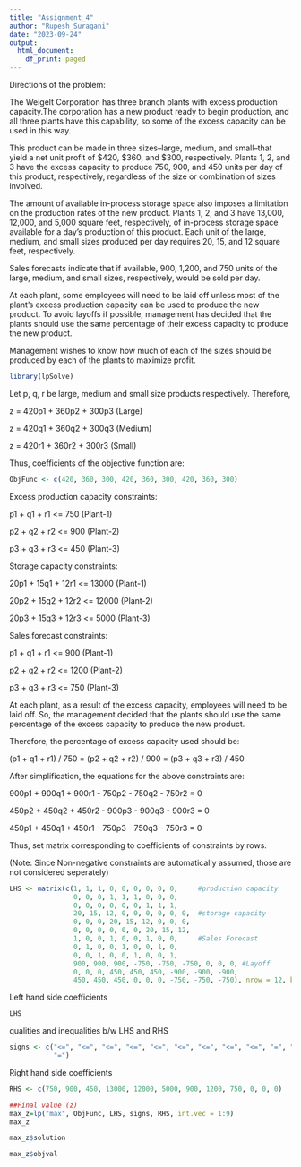 ---
title: "Assignment_4"
author: "Rupesh_Suragani"
date: "2023-09-24"
output:
  html_document:
    df_print: paged
---

Directions of the problem:

The Weigelt Corporation has three branch plants with excess production capacity.The corporation has a new product ready to begin production, and all three plants have this capability, so some of the excess capacity can be used in this way.

This product can be made in three sizes--large, medium, and small--that yield a net unit profit of $420, $360, and $300, respectively. Plants 1, 2, and 3 have the excess capacity to produce 750, 900, and 450 units per day of this product, respectively, regardless of the size or combination of sizes involved.

The amount of available in-process storage space also imposes a limitation on the production rates of the new product. Plants 1, 2, and 3 have 13,000, 12,000, and 5,000 square feet, respectively, of in-process storage space available for a day's production of this product. Each unit of the large, medium, and small sizes produced per day requires 20, 15, and 12 square feet, respectively.

Sales forecasts indicate that if available, 900, 1,200, and 750 units of the large, medium, and small sizes, respectively, would be sold per day.

At each plant, some employees will need to be laid off unless most of the plant’s excess production capacity can be used to produce the new product. To avoid layoffs if possible, management has decided that the plants should use the same percentage of their excess capacity to produce the new product.

Management wishes to know how much of each of the sizes should be produced by each of the plants to maximize profit.

```{r}
library(lpSolve)
```

Let p, q, r be large, medium and small size products respectively.
Therefore,

z = 420p1 + 360p2 + 300p3 (Large)

z = 420q1 + 360q2 + 300q3 (Medium)

z = 420r1 + 360r2 + 300r3 (Small)

Thus, coefficients of the objective function are:
```{r}
ObjFunc <- c(420, 360, 300, 420, 360, 300, 420, 360, 300)
```

Excess production capacity constraints:

p1 + q1 + r1 <= 750 (Plant-1)

p2 + q2 + r2 <= 900 (Plant-2)

p3 + q3 + r3 <= 450 (Plant-3)

Storage capacity constraints:

20p1 + 15q1 + 12r1 <= 13000 (Plant-1)

20p2 + 15q2 + 12r2 <= 12000 (Plant-2)

20p3 + 15q3 + 12r3 <=  5000 (Plant-3)

Sales forecast constraints:

p1 + q1 + r1 <=  900 (Plant-1)

p2 + q2 + r2 <= 1200 (Plant-2)

p3 + q3 + r3 <=  750 (Plant-3)

At each plant, as a result of the excess capacity, employees will need to be laid off. So, the management decided that the plants should use the same percentage of the excess capacity to produce the new product.

Therefore, the percentage of excess capacity used should be:

(p1 + q1 + r1) / 750 = (p2 + q2 + r2) / 900 = (p3 + q3 + r3) / 450

After simplification, the equations for the above constraints are:

900p1 + 900q1 + 900r1 - 750p2 - 750q2 - 750r2 = 0

450p2 + 450q2 + 450r2 - 900p3 - 900q3 - 900r3 = 0

450p1 + 450q1 + 450r1 - 750p3 - 750q3 - 750r3 = 0

Thus, set matrix corresponding to coefficients of constraints by rows.

(Note: Since Non-negative constraints are automatically assumed, those are not considered seperately)

```{r}
LHS <- matrix(c(1, 1, 1, 0, 0, 0, 0, 0, 0,     #production capacity
                0, 0, 0, 1, 1, 1, 0, 0, 0,
                0, 0, 0, 0, 0, 0, 1, 1, 1, 
                20, 15, 12, 0, 0, 0, 0, 0, 0,  #storage capacity
                0, 0, 0, 20, 15, 12, 0, 0, 0,
                0, 0, 0, 0, 0, 0, 20, 15, 12,
                1, 0, 0, 1, 0, 0, 1, 0, 0,     #Sales Forecast
                0, 1, 0, 0, 1, 0, 0, 1, 0,
                0, 0, 1, 0, 0, 1, 0, 0, 1,
                900, 900, 900, -750, -750, -750, 0, 0, 0, #Layoff
                0, 0, 0, 450, 450, 450, -900, -900, -900,
                450, 450, 450, 0, 0, 0, -750, -750, -750), nrow = 12, byrow = TRUE)
```

Left hand side coefficients
```{r}
LHS
```

qualities and inequalities b/w LHS and RHS
```{r}
signs <- c("<=", "<=", "<=", "<=", "<=", "<=", "<=", "<=", "<=", "=", "=",
           "=")
```

Right hand side coefficients
```{r}
RHS <- c(750, 900, 450, 13000, 12000, 5000, 900, 1200, 750, 0, 0, 0)
```


```{r}
##Final value (z)
max_z=lp("max", ObjFunc, LHS, signs, RHS, int.vec = 1:9)
max_z
```
```{r}

max_z$solution

```
```{r}

max_z$objval

```

